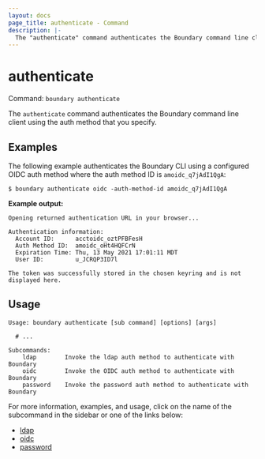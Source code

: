 ```yaml
---
layout: docs
page_title: authenticate - Command
description: |-
  The "authenticate" command authenticates the Boundary command line client using a specified auth method.
---
```


# authenticate

Command: `boundary authenticate`

The `authenticate` command authenticates the Boundary command line client using the auth method that you specify.


## Examples

The following example authenticates the Boundary CLI using a configured OIDC auth method where the auth method ID is `amoidc_q7jAdI1QgA`:


```shell-session
$ boundary authenticate oidc -auth-method-id amoidc_q7jAdI1QgA
```

**Example output:**

<CodeBlockConfig hideClipboard>

```plaintext
Opening returned authentication URL in your browser...

Authentication information:
  Account ID:      acctoidc_oztPFBFesH
  Auth Method ID:  amoidc_oHt4HQFCrN
  Expiration Time: Thu, 13 May 2021 17:01:11 MDT
  User ID:         u_JCRQP3ID7l

The token was successfully stored in the chosen keyring and is not displayed here.
```

</CodeBlockConfig>

## Usage

<CodeBlockConfig hideClipboard>

```shell-session
Usage: boundary authenticate [sub command] [options] [args]

  # ...

Subcommands:
    ldap        Invoke the ldap auth method to authenticate with Boundary
    oidc        Invoke the OIDC auth method to authenticate with Boundary
    password    Invoke the password auth method to authenticate with Boundary
```

</CodeBlockConfig>

For more information, examples, and usage, click on the name
of the subcommand in the sidebar or one of the links below:

- [ldap](/boundary/docs/commands/authenticate/ldap)
- [oidc](/boundary/docs/commands/authenticate/oidc)
- [password](/boundary/docs/commands/authenticate/password)
